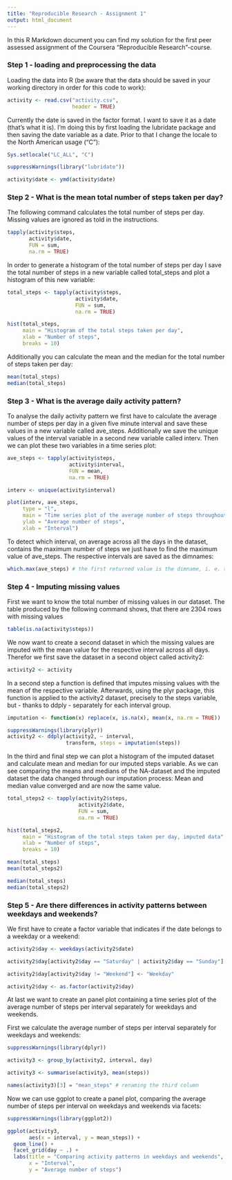 ```yaml
---
title: "Reproducible Research - Assignment 1"
output: html_document
---
```


In this R Markdown document you can find my solution for the first peer assessed assignment of the Coursera "Reproducible Research"-course.

### Step 1 - loading and preprocessing the data

Loading the data into R (be aware that the data should be saved in your working directory in order for this code to work):

```r
activity <- read.csv("activity.csv",
                     header = TRUE)
```

Currently the date is saved in the factor format. I want to save it as a date (that's what it is). I'm doing this by first loading the lubridate package and then saving the date variable as a date. Prior to that I change the locale to the North American usage ("C"):

```r
Sys.setlocale("LC_ALL", "C")

suppressWarnings(library("lubridate"))

activity$date <- ymd(activity$date)
```

### Step 2 - What is the mean total number of steps taken per day?

The following command calculates the total number of steps per day. Missing values are ignored as told in the instructions.

```r
tapply(activity$steps,
       activity$date,
       FUN = sum,
       na.rm = TRUE)
```

In order to generate a histogram of the total number of steps per day I save the total number of steps in a new variable called total_steps and plot a histogram of this new variable:

```r
total_steps <- tapply(activity$steps,
                      activity$date,
                      FUN = sum,
                      na.rm = TRUE)

hist(total_steps,
     main = "Histogram of the total steps taken per day",
     xlab = "Number of steps",
     breaks = 10)
```

Additionally you can calculate the mean and the median for the total number of steps taken per day:

```r
mean(total_steps)
median(total_steps)
```

### Step 3 - What is the average daily activity pattern?

To analyse the daily activity pattern we first have to calculate the average number of steps per day in a given five minute interval and save these values in a new variable called ave_steps. Additionally we save the unique values of the interval variable in a second new variable called interv. Then we can plot these two variables in a time series plot:

```r
ave_steps <- tapply(activity$steps,
                    activity$interval,
                    FUN = mean,
                    na.rm = TRUE)

interv <- unique(activity$interval)

plot(interv, ave_steps,
     type = "l",
     main = "Time series plot of the average number of steps throughout the day",
     ylab = "Average number of steps",
     xlab = "Interval")
```

To detect which interval, on average across all the days in the dataset, contains the maximum number of steps we just have to find the maximum value of ave_steps. The respective intervals are saved as the dimnames:

```r
which.max(ave_steps) # the first returned value is the dimname, i. e. the interval (it's 835)
```

### Step 4 - Imputing missing values

First we want to know the total number of missing values in our dataset. The table produced by the following command shows, that there are 2304 rows with missing values

```r
table(is.na(activity$steps))
```

We now want to create a second dataset in which the missing values are imputed with the mean value for the respective interval across all days. Therefor we first save the dataset in a second object called activity2:

```r
activity2 <- activity
```

In a second step a function is defined that imputes missing values with the mean of the respective variable. Afterwards, using the plyr package, this function is applied to the activity2 dataset, precisely to the steps variable, but - thanks to ddply - separately for each interval group.


```r
imputation <- function(x) replace(x, is.na(x), mean(x, na.rm = TRUE))

suppressWarnings(library(plyr))
activity2 <- ddply(activity2, ~ interval,
                   transform, steps = imputation(steps))
```

In the third and final step we can plot a histogram of the imputed dataset and calculate mean and median for our imputed steps variable. As we can see comparing the means and medians of the NA-dataset and the imputed dataset the data changed through our imputation process: Mean and median value converged and are now the same value.

```r
total_steps2 <- tapply(activity2$steps,
                       activity2$date,
                       FUN = sum,
                       na.rm = TRUE)

hist(total_steps2,
     main = "Histogram of the total steps taken per day, imputed data",
     xlab = "Number of steps",
     breaks = 10)

mean(total_steps)
mean(total_steps2)

median(total_steps)
median(total_steps2)
```

### Step 5 - Are there differences in activity patterns between weekdays and weekends?

We first have to create a factor variable that indicates if the date belongs to a weekday or a weekend:

```r
activity2$day <- weekdays(activity2$date)

activity2$day[activity2$day == "Saturday" | activity2$day == "Sunday"] <- "Weekend"

activity2$day[activity2$day != "Weekend"] <- "Weekday"

activity2$day <- as.factor(activity2$day)
```

At last we want to create an panel plot containing a time series plot of the average number of steps per interval separately for weekdays and weekends.

First we calculate the average number of steps per interval separately for weekdays and weekends:

```r
suppressWarnings(library(dplyr))

activity3 <- group_by(activity2, interval, day)

activity3 <- summarise(activity3, mean(steps))

names(activity3)[3] = "mean_steps" # renaming the third column
```

Now we can use ggplot to create a panel plot, comparing the average number of steps per interval on weekdays and weekends via facets:

```r
suppressWarnings(library(ggplot2))

ggplot(activity3,
       aes(x = interval, y = mean_steps)) +
  geom_line() +
  facet_grid(day ~ .) +
  labs(title = "Comparing activity patterns in weekdays and weekends",
       x = "Interval",
       y = "Average number of steps")
```



